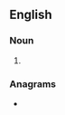 ==English==

===Noun===
{{head|en|noun form}}

# {{plural of|oration|lang=en}}

===Anagrams===
* {{anagrams|en|a=ainoorst|Oristano|Torosian|Troianos}}